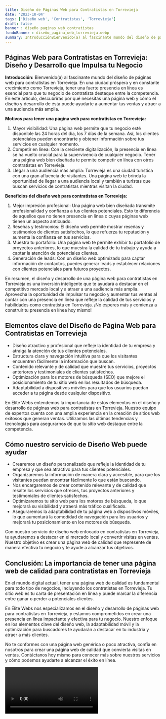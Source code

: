 ```yaml
---
title: Diseño de Páginas Web para Contratistas en Torrevieja
date: '2023-10-04'
tags: ['Diseño web', 'Contratistas', 'Torrevieja']
draft: false
banner : diseño_paginas_web_contratistas
fondoBanner : diseño_pagina_web_torrevieja.webp
summary: IntroducciónBienvenido(a) al fascinante mundo del diseño de páginas web para contratistas en Torrevieja. En una ciudad próspera y en constante crecimiento como Torrevieja, tener una fuerte presencia en línea es esencial para que tu negocio de contratista destaque entre la competencia. En este artículo, descubrirás por qué necesitas una página web y cómo el diseño y desarrollo de ésta puede ayudarte a aumentar tus ventas y atraer a una audiencia más amplia.
---
```


## Páginas Web para Contratistas en Torrevieja: Diseño y Desarrollo que Impulsa tu Negocio

**Introducción:**
Bienvenido(a) al fascinante mundo del diseño de páginas web para contratistas en Torrevieja. En una ciudad próspera y en constante crecimiento como Torrevieja, tener una fuerte presencia en línea es esencial para que tu negocio de contratista destaque entre la competencia. En este artículo, descubrirás por qué necesitas una página web y cómo el diseño y desarrollo de ésta puede ayudarte a aumentar tus ventas y atraer a una audiencia más amplia.

**Motivos para tener una página web para contratistas en Torrevieja:**
1. Mayor visibilidad: Una página web permite que tu negocio esté disponible las 24 horas del día, los 7 días de la semana. Así, los clientes potenciales pueden encontrarte y obtener información sobre tus servicios en cualquier momento.
2. Competir en línea: Con la creciente digitalización, la presencia en línea se ha vuelto crucial para la supervivencia de cualquier negocio. Tener una página web bien diseñada te permite competir en línea con otros contratistas en Torrevieja.
3. Llegar a una audiencia más amplia: Torrevieja es una ciudad turística con una gran afluencia de visitantes. Una página web te brinda la oportunidad de llegar a una audiencia local y también a turistas que buscan servicios de contratistas mientras visitan la ciudad.

**Beneficios del diseño web para contratistas en Torrevieja:**
1. Mejor impresión profesional: Una página web bien diseñada transmite profesionalidad y confianza a tus clientes potenciales. Esto te diferencia de aquellos que no tienen presencia en línea o cuyas páginas web tienen un aspecto anticuado.
2. Reseñas y testimonios: El diseño web permite mostrar reseñas y testimonios de clientes satisfechos, lo que refuerza tu reputación y aumenta la confianza en tus servicios.
3. Muestra tu portafolio: Una página web te permite exhibir tu portafolio de proyectos anteriores, lo que muestra la calidad de tu trabajo y ayuda a captar la atención de potenciales clientes.
4. Generación de leads: Con un diseño web optimizado para captar información de contactos, puedes generar leads y establecer relaciones con clientes potenciales para futuros proyectos.

En resumen, el diseño y desarrollo de una página web para contratistas en Torrevieja es una inversión inteligente que te ayudará a destacar en el competitivo mercado local y a atraer a una audiencia más amplia. Aprovecha la oportunidad de impulsar tu negocio y aumentar tus ventas al contar con una presencia en línea que refleje la calidad de tus servicios y habilidades como contratista en Torrevieja. ¡No esperes más y comienza a construir tu presencia en línea hoy mismo!

<GifSeo />

<Cta />

## Elementos clave del Diseño de Página Web para Contratistas en Torrevieja

- Diseño atractivo y profesional que refleje la identidad de tu empresa y atraiga la atención de tus clientes potenciales.
- Estructura clara y navegación intuitiva para que los visitantes encuentren fácilmente la información que buscan.
- Contenido relevante y de calidad que muestre tus servicios, proyectos anteriores y testimoniales de clientes satisfechos.
- Optimización para los motores de búsqueda (SEO) que mejore el posicionamiento de tu sitio web en los resultados de búsqueda.
- Adaptabilidad a dispositivos móviles para que los usuarios puedan acceder a tu página desde cualquier dispositivo.

En Élite Webs entendemos la importancia de estos elementos en el diseño y desarrollo de páginas web para contratistas en Torrevieja. Nuestro equipo de expertos cuenta con una amplia experiencia en la creación de sitios web exitosos que generan ventas. Utilizamos las últimas tendencias y tecnologías para asegurarnos de que tu sitio web destaque entre la competencia.

## Cómo nuestro servicio de Diseño Web puede ayudar

- Crearemos un diseño personalizado que refleje la identidad de tu empresa y que sea atractivo para tus clientes potenciales.
- Organizaremos la información de manera clara y accesible, para que los visitantes puedan encontrar fácilmente lo que están buscando.
- Nos encargaremos de crear contenido relevante y de calidad que resalte los servicios que ofreces, tus proyectos anteriores y testimoniales de clientes satisfechos.
- Optimizaremos tu sitio web para los motores de búsqueda, lo que mejorará su visibilidad y atraerá más tráfico cualificado.
- Aseguraremos la adaptabilidad de tu página web a dispositivos móviles, lo que aumentará la comodidad de navegación para los usuarios y mejorará tu posicionamiento en los motores de búsqueda.

Con nuestro servicio de diseño web enfocado en contratistas en Torrevieja, te ayudaremos a destacar en el mercado local y convertir visitas en ventas. Nuestro objetivo es crear una página web de calidad que represente de manera efectiva tu negocio y te ayude a alcanzar tus objetivos.

## Conclusión: La importancia de tener una página web de calidad para contratistas en Torrevieja

En el mundo digital actual, tener una página web de calidad es fundamental para todo tipo de negocios, incluyendo los contratistas en Torrevieja. Tu sitio web es tu carta de presentación en línea y puede marcar la diferencia entre ganar o perder a potenciales clientes.

En Élite Webs nos especializamos en el diseño y desarrollo de páginas web para contratistas en Torrevieja, y estamos comprometidos en crear una presencia en línea impactante y efectiva para tu negocio. Nuestro enfoque en los elementos clave del diseño web, la adaptabilidad móvil y la optimización para buscadores te ayudarán a destacar en tu industria y atraer a más clientes.

No te conformes con una página web genérica o poco atractiva, confía en nosotros para crear una página web de calidad que convierta visitas en ventas. Contáctanos hoy mismo para conocer más sobre nuestros servicios y cómo podemos ayudarte a alcanzar el éxito en línea.

<Video />

<CtaBot job='Contratistas' city='Torrevieja'/>

<Gmaps query='Torrevieja+españa+maps' />